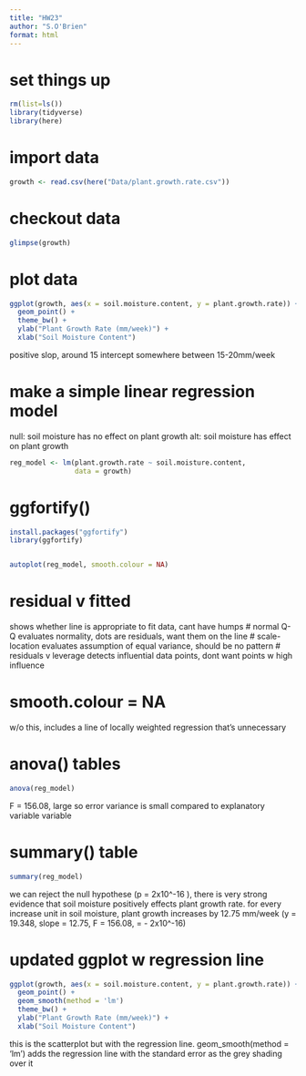 ```yaml
---
title: "HW23"
author: "S.O'Brien"
format: html
---
```


# set things up
```r
rm(list=ls())
library(tidyverse)
library(here)
```

# import data
```r
growth <- read.csv(here("Data/plant.growth.rate.csv"))
```

# checkout data
```r
glimpse(growth)
```

# plot data
```r
ggplot(growth, aes(x = soil.moisture.content, y = plant.growth.rate)) +
  geom_point() +
  theme_bw() +
  ylab("Plant Growth Rate (mm/week)") +
  xlab("Soil Moisture Content")
```
positive slop, around 15
intercept somewhere between 15-20mm/week

# make a simple linear regression model
null: soil moisture has no effect on plant growth
alt: soil moisture has effect on plant growth
```r
reg_model <- lm(plant.growth.rate ~ soil.moisture.content, 
                data = growth)
```

# ggfortify()
```r
install.packages("ggfortify")
library(ggfortify)


autoplot(reg_model, smooth.colour = NA)
```
# residual v fitted
shows whether line is appropriate to fit data, cant have humps 
# normal Q-Q
evaluates normality, dots are residuals, want them on the line
# scale-location
evaluates assumption of equal variance, should be no pattern
# residuals v leverage
detects influential data points, dont want points w high influence 

# smooth.colour = NA
w/o this, includes a line of locally weighted regression that's unnecessary 

# anova() tables
```r
anova(reg_model)
```
F = 156.08, large so error variance is small compared to explanatory variable variable

# summary() table
```r
summary(reg_model)
```
we can reject the null hypothese (p = 2x10^-16 ), there is very strong evidence that soil moisture positively effects plant growth rate. for every increase unit in soil moisture, plant growth increases by 12.75 mm/week (y = 19.348, slope = 12.75, F = 156.08, = - 2x10^-16)

# updated ggplot w regression line
```r
ggplot(growth, aes(x = soil.moisture.content, y = plant.growth.rate)) +
  geom_point() +
  geom_smooth(method = 'lm')
  theme_bw() +
  ylab("Plant Growth Rate (mm/week)") +
  xlab("Soil Moisture Content")
```
this is the scatterplot but with the regression line. geom_smooth(method = 'lm') adds the regression line with the standard error as the grey shading over it
